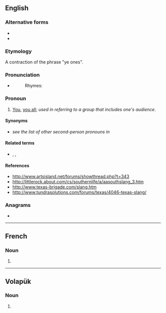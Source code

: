 ==English==

===Alternative forms===
* {{l|en|yins}}
* {{l|en|yinz}}

===Etymology===
A contraction of the phrase "ye ones".

===Pronunciation===
* {{enPR|yĭnz}}
*: Rhymes: {{rhymes|ɪnz|lang=en}}

===Pronoun===
{{en-pron|desc=second person plural}}

# {{lb|en|colloquial|chiefly|Appalachia|also|_|western|_|Pennsylvania|and|Midwestern US}} [[you|You]], [[you all]]; ''used in referring to a group that includes one's audience''.

====Synonyms====
* ''see the list of other second-person pronouns in'' '''{{m|en|you}}'''

====Related terms====
* {{l|en|yeens}}, {{l|en|yoons}}, {{l|en|you-uns}}

====References====
* http://www.artsisland.net/forums/showthread.php?t=343
* http://littlerock.about.com/cs/southernlife/a/aasouthslang_3.htm
* http://www.texas-brigade.com/slang.htm
* http://www.tundrasolutions.com/forums/texas/4046-texas-slang/

===Anagrams===
* {{anagrams|en|NYSE|neys|nyes|snye|syen|syne}}

----

==French==

===Noun===
{{head|fr|noun plural form|g=m}}

# {{plural of|yen|lang=fr}}

----

==Volapük==

===Noun===
{{head|vo|noun form}}

# {{inflection of|yen||nom|p|lang=vo}}